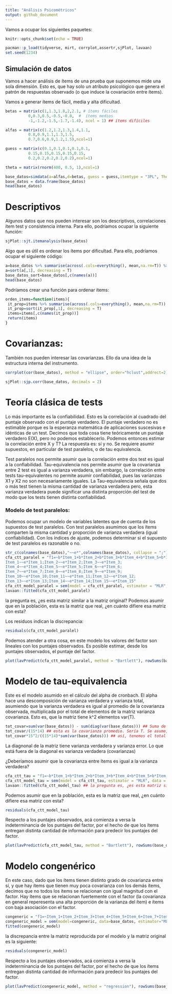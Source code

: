 ```yaml
---
title: "Análisis Psicométricos"
output: github_document
---
```



Vamos a ocupar los siguientes paquetes:

```r
knitr::opts_chunk$set(echo = TRUE)
```

```r
pacman::p_load(tidyverse, mirt, corrplot,assertr,sjPlot, lavaan)
set.seed(1234)
```

## Simulación de datos

Vamos a hacer análisis de ítems de una prueba que suponemos mide una sola dimensión. Esto es, que hay solo un atributo psicológico que genera el patrón de respuestas observado (o que induce la covariación entre ítems).

Vamos a generar ítems de fácil, media y alta dificultad.

```r
betas = matrix(c(1,1.3,1.8,2,2.1, # ítems fáciles
          0,0.3,0.5,-0.5,-0.8,  #  ítems medios
          -1,-1.2,-1.5,-1.7,-1.4), ncol = 1) ## ítems difíciles

alfas = matrix(c(1.2,1.2,1.3,1.4,1.1, 
          0.8,0.9,1.1,1.3,1.5,
          0.7,0.6,0.9,1.2,1.5),ncol=1)

guess = matrix(c(0.1,0.1,0.1,0.1,0.1,
          0.15,0.15,0.15,0.15,0.15,
          0.2,0.2,0.2,0.2,0.2),ncol=1)

theta = matrix(rnorm(400, 0.5, 1),ncol=1)
```



```r
base_datos=simdata(a=alfas,d=betas, guess = guess,itemtype = "3PL", Theta = theta)
base_datos = data.frame(base_datos)
head(base_datos)
```



# Descriptivos

Algunos datos que nos pueden interesar son los descriptivos, correlaciones ítem test y consistencia interna. Para ello, podríamos ocupar la siguiente función:

```r
sjPlot::sjt.itemanalysis(base_datos)
```


Algo que es útil es ordenar los ítems por dificultad. Para ello, podríamos ocupar el siguiente código:


```r
a=base_datos %>% summarise(across(.cols=everything(), mean,na.rm=T)) %>% t()
a=sort(a[,1], decreasing = T)
base_datos_sort=base_datos[,c(names(a))]
head(base_datos)
```


Podríamos crear una función para ordenar ítems:

```r
orden_items=function(items){
 it_prop=items %>% summarise(across(.cols=everything(), mean,na.rm=T)) %>% t()
 it_prop=sort(it_prop[,1], decreasing = T)
 items=items[,c(names(it_prop))]
 return(items)
}
```

# Covarianzas:

También nos pueden interesar las covarianzas. Ello da una idea de la estructura interna del instrumento. 

```r
corrplot(cor(base_datos), method = "ellipse", order="hclust",addrect=2)
```



```r
sjPlot::sjp.corr(base_datos, decimals = 2)
```



# Teoría clásica de tests

Lo más importante es la confiabilidad. Esto es la correlación al cuadrado del puntaje observado con el puntaje verdadero. El puntaje verdadero no es estimable porque es la esperanza matemática de aplicaciones suscesivas e idénticas de un test. Decimos que toda cosa tiene teóricamente un puntaje verdadero E(X), pero no podemos establecerlo.
Podemos entonces estimar la correlación entre X y T?
La respuesta es: sí y no. Se requiere asumir supuestos, en particular de test paralelos, o de tau equivalencia.

Test paralelos nos permite asumir que la correlación entre dos test es igual a la confiabilidad.
Tau-equivalencia nos permite asumir que la covarianza entre 2 test es igual a varianza verdadera, sin embargo, la correlación entre tests tau-equivalentes no permite asumir confiabilidad, pues las varianzas X1 y X2 no son necesariamente iguales. La Tau-equivalencia señala que dos o más test tienen la misma cantidad de varianza verdadera pero, esta varianza verdadera puede significar una distinta proporción del test de modo que los tests tienen distinta confiabilidad.  



### Modelo de test paralelos:

Podemos ocupar un modelo de variables latentes que de cuenta de los supuestos de test paralelos. Con test paralelos asumimos que los ítems comparten la misma cantidad y proporción de varianza verdadera (igual confiabilidad). Con los índices de ajuste, podemos determinar si el supuesto de test paralelos es razonable o no.


```r
str_c(colnames(base_datos),"~~e*",colnames(base_datos), collapse = ";")
cfa_ctt_paralel = "f1=~b*Item_1+b*Item_2+b*Item_3+b*Item_4+b*Item_5+b*Item_6+b*Item_7+b*Item_8+b*Item_9+b*Item_10+b*Item_11+b*Item_12+b*Item_13+b*Item_14+b*Item_15
Item_1~~e*Item_1;Item_2~~e*Item_2;Item_3~~e*Item_3;
Item_4~~e*Item_4;Item_5~~e*Item_5;Item_6~~e*Item_6;
Item_7~~e*Item_7;Item_8~~e*Item_8;Item_9~~e*Item_9;
Item_10~~e*Item_10;Item_11~~e*Item_11;Item_12~~e*Item_12;
Item_13~~e*Item_13;Item_14~~e*Item_14;Item_15~~e*Item_15"
cfa_ctt_model_paralel = sem(model = cfa_ctt_paralel, estimator = "MLR", data = base_datos)
lavaan::fitted(cfa_ctt_model_paralel)
```

la pregunta es, ¿es esta matriz similar a la matriz original?
Podemos asumir que en la población, esta es la matriz que real, ¿en cuánto difiere esa matriz con esta?

Los residuos indican la discrepancia:

```r
residuals(cfa_ctt_model_paralel)
```


Podemos atender a otra cosa, en este modelo los valores del factor son lineales con los puntajes observados. Es posible estimar, desde los puntajes observados, el puntaje del factor.

```r
plot(lavPredict(cfa_ctt_model_paralel, method = "Bartlett"), rowSums(base_datos))
```


# Modelo de tau-equivalencia

Este es el modelo asumido en el cálculo del alpha de cronbach. El alpha hace una descomposición de varianza verdadera y varianza total, asumiendo que la varianza verdadera es igual al promedio de la covarianza observada, multiplicada por el total de elementos de la matriz varianza covarianza. Esto es, que la matriz tiene k^2 elementos var(T).

```r
tot_covar=sum(var(base_datos)) - sum(diag(var(base_datos))) ## Suma de todas las covarianzas
tot_covar/(15*14) ## esta es la covarianza promedio. Sería T. Se asume, que hay 15^2 Ts en la matriz
tot_covar*15^2/((15*14)*sum(var(base_datos))) ## así, tenemos el total es Ts de la matriz, dividido por la varianza total. Esto es el alpha
```


La diagnonal de la matriz tiene varianza verdadera y varianza error. Lo que está fuera de la diagonal es varianza verdadera (covarianzas)

¿Deberíamos asumir que la covarianza entre ítems es igual a la varianza verdadera?


```r
cfa_ctt_tau = "f1=~b*Item_1+b*Item_2+b*Item_3+b*Item_4+b*Item_5+b*Item_6+b*Item_7+b*Item_8+b*Item_9+b*Item_10+b*Item_11+b*Item_12+b*Item_13+b*Item_14+b*Item_15"
cfa_ctt_model_tau = sem(model = cfa_ctt_tau, estimator = "MLR", data = base_datos)
lavaan::fitted(cfa_ctt_model_tau) ## la pregunta es, ¿es esta matriz similar a la matriz original?
```

Podemos asumir que en la población, esta es la matriz que real, ¿en cuánto difiere esa matriz con esta?

```r
residuals(cfa_ctt_model_tau)
```


Respecto a los puntajes observados, acá comienza a versa la indeterminancia de los puntajes del factor, por el hecho de que los ítems entregan distinta cantidad de información para predecir los puntajes del factor. 

```r
plot(lavPredict(cfa_ctt_model_tau, method = "Bartlett"), rowSums(base_datos))
```


# Modelo congenérico 

En este caso, dado que los ítems tienen distinto grado de covarianza entre sí, y que hay ítems que tienen muy poca covarianza con los demás ítems, decimos que no todos los ítems se relacionan con igual magnitud con el factor. Hay ítems que se relacionan fuertemente con el factor (la covarianza en general reperesenta una alta proporción de la varianza del ítem) e ítems con baja asociación con el factor. 

```r
congeneric = "f1=~Item_1+Item_2+Item_3+Item_4+Item_5+Item_6+Item_7+Item_8+Item_9+Item_10+Item_11+Item_12+Item_13+Item_14+Item_15"
congeneric_model = sem(model=congeneric, data=base_datos, estimator="MLR")
fitted(congeneric_model)
```

la discrepancia entre la matriz reproducida por el modelo y la matriz original es la siguiente:
```r
residuals(congeneric_model)
```

Respecto a los puntajes observados, acá comienza a versa la indeterminancia de los puntajes del factor, por el hecho de que los ítems entregan distinta cantidad de información para predecir los puntajes del factor. 

```r
plot(lavPredict(congeneric_model, method = "regression"), rowSums(base_datos))
```




